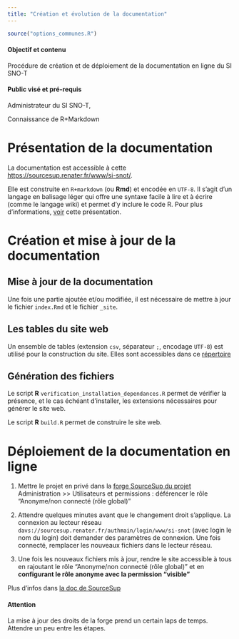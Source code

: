 ```yaml
---
title: "Création et évolution de la documentation"
---
```


```r
source("options_communes.R")
```

<div class="alert alert-success" role="alert">
  <h4 class="alert-heading">**Objectif et contenu**</h4>
  <p>Procédure de création et de déploiement de la documentation en ligne du SI SNO-T</p>
</div>

<div class="alert alert-info" role="alert">
  <h4 class="alert-heading">**Public visé et pré-requis**</h4>
  <p>Administrateur du SI SNO-T,</p>
  <p>Connaissance de R+Markdown</p>
</div>

# Présentation de la documentation 

La documentation est accessible à cette [https://sourcesup.renater.fr/www/si-snot/](https://sourcesup.renater.fr/www/si-snot/).

Elle est construite en `R+markdown` (ou **Rmd**) et encodée en `UTF-8`. Il s'agit d'un langage en balisage léger qui offre une syntaxe facile à lire et à écrire (comme le langage wiki) et permet d'y inclure le code R. Pour plus d'informations, [voir](https://rstudio-pubs-static.s3.amazonaws.com/32239_0956f02cef24443abd9525551368ef12.html#1) cette présentation. 

# Création et mise à jour de la documentation

## Mise à jour de la documentation 

Une fois une partie ajoutée et/ou modifiée, il est nécessaire de mettre à jour le fichier `index.Rmd` et le fichier `_site`.

## Les tables du site web

Un ensemble de tables (extension `csv`, séparateur `;`, encodage `UTF-8`) est utilisé pour la construction du site. Elles sont accessibles dans ce [répertoire](https://sourcesup.renater.fr/plugins/scmgit/cgip-bin/gitweb.cgi?p=si-snot.git;a=tree;f=Documentation/Tables/donnees_references_srvso;hb=e9631a2deb3f59b336a367411b7dc38fe12c4646)

## Génération des fichiers

Le script **R** `verification_installation_dependances.R` permet de vérifier la présence, et le cas échéant d'installer, les extensions nécessaires pour générer le site web.

Le script **R** `build.R` permet de construire le site web.


# Déploiement de la documentation en ligne

1. Mettre le projet en privé dans la [forge SourceSup du projet](https://sourcesup.renater.fr/projects/si-snot/)
Administration >> Utilisateurs et permissions : déférencer le rôle "Anonyme/non connecté (rôle global)"

2. Attendre quelques minutes avant que le changement droit s'applique. La connexion au lecteur réseau `davs://sourcesup.renater.fr/authmain/login/www/si-snot` (avec login le nom du login) doit demander des paramètres de connexion. Une fois connecté, remplacer les nouveaux fichiers dans le lecteur réseau.

3. Une fois les nouveaux fichiers mis à jour, rendre le site accessible à tous en rajoutant le rôle "Anonyme/non connecté (rôle global)" et en **configurant le rôle anonyme avec la permission "visible"**

Plus d'infos dans [la doc de SourceSup](https://services.renater.fr/sourcesup/site_web)

<div class="alert alert-danger" role="alert">
  <h4 class="alert-heading">**Attention**</h4>
  <p>La mise à jour des droits de la forge prend un certain laps de temps. Attendre un peu entre les étapes.</p>
</div>
